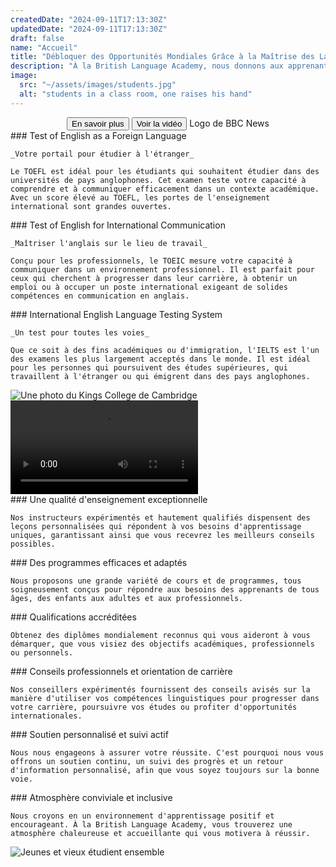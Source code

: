 ```yaml
---
createdDate: "2024-09-11T17:13:30Z"
updatedDate: "2024-09-11T17:13:30Z"
draft: false
name: "Accueil"
title: "Débloquer des Opportunités Mondiales Grâce à la Maîtrise des Langues"
description: "À la British Language Academy, nous donnons aux apprenants de tous âges les moyens de s'épanouir grâce à des programmes flexibles et à un enseignement exceptionnel. Qu'il s'agisse d'améliorer ses compétences linguistiques ou de se préparer à des examens, nous avons tout ce qu'il faut pour vous."
image:
  src: "~/assets/images/students.jpg"
  alt: "students in a class room, one raises his hand"
---
```




<Section
  mode="dark"
  align="center"
  type="grid"
  title={frontmatter.title}
  blurb={frontmatter.description}
  background={students}
  hero
>
  <Button slot="actions" type="link" href="#" icon-right="arrow-right" color="primary" size="base" rounded="lg">
    En savoir plus
  </Button>
  <Button
    slot="actions"
    type="link"
    href="#british-language-academy-a-legacy-of-language-mastery"
    icon-left="camera"
    color="secondary"
    size="base"
    rounded="lg"
  >
    Voir la vidéo
  </Button>
  <Icon
    slot="featured"
    name="bbc-news"
    class="h-12 mr-5 rtl:ml-5 last:mr-0 last:rtl:ml-0 mb-5 lg:mb-0 text-slate-400 hover:text-slate-300"
  >
    Logo de BBC News
  </Icon>
  <Carousel />
</Section>

<Section title="Atteignez vos Objectifs Linguistiques Grâce aux Certifications Mondiales" blurb="À la British Language Academy, nous proposons une large gamme d'examens de langue reconnus internationalement, chacun conçu pour valider votre maîtrise de l'anglais en vue d'une réussite académique, professionnelle ou personnelle.">
  <SectionItem slot="grid" icon-name="toefl" icon-color="secondary">
    ### Test of English as a Foreign Language

    _Votre portail pour étudier à l'étranger_

    Le TOEFL est idéal pour les étudiants qui souhaitent étudier dans des universités de pays anglophones. Cet examen teste votre capacité à comprendre et à communiquer efficacement dans un contexte académique. Avec un score élevé au TOEFL, les portes de l'enseignement international sont grandes ouvertes.

  </SectionItem>

  <SectionItem slot="grid" icon-name="toeic" icon-color="secondary">
    ### Test of English for International Communication

    _Maîtriser l'anglais sur le lieu de travail_

    Conçu pour les professionnels, le TOEIC mesure votre capacité à communiquer dans un environnement professionnel. Il est parfait pour ceux qui cherchent à progresser dans leur carrière, à obtenir un emploi ou à occuper un poste international exigeant de solides compétences en communication en anglais.

  </SectionItem>

  <SectionItem slot="grid" icon-name="ielts" icon-color="secondary">
    ### International English Language Testing System

    _Un test pour toutes les voies_

    Que ce soit à des fins académiques ou d'immigration, l'IELTS est l'un des examens les plus largement acceptés dans le monde. Il est idéal pour les personnes qui poursuivent des études supérieures, qui travaillent à l'étranger ou qui émigrent dans des pays anglophones.

  </SectionItem>
</Section>

<Section
  class="bg-slate-100 dark:bg-slate-800"
  type="grid"
  title="Accrédité par l'Université de Cambridge"
  tagline="Établir la norme d'excellence en matière d'enseignement des langues"
  blurb="La British Language Academy est fière d'être accréditée par la prestigieuse Université de Cambridge. Nos diplômes sont reconnus à l'échelle internationale, ce qui garantit que vos qualifications se distinguent où que vous alliez. L'approbation de Cambridge reflète non seulement les normes élevées de nos programmes, mais garantit également que nos apprenants reçoivent une éducation de classe mondiale, alignée sur les attentes mondiales."
>
  <Image
    slot="items"
    class="w-full rounded-lg"
    src={cambridge}
    alt="Une photo du Kings College de Cambridge"
    widths={[240, 360, 480, 720, 1080]}
  />
</Section>

<Section
  title="Académie britannique des langues : Un héritage de maîtrise des langues"
  blurb="Dans ce reportage de 4 minutes de BBC News datant de 2013, l'ascension de la British Language Academy en tant qu'institution linguistique de confiance est explorée. Avec près d'une décennie de dévouement pour aider les apprenants à exceller, l'Académie reste un leader dans la fourniture d'un enseignement de classe mondiale et de certifications reconnues dans le monde entier. Découvrez comment les méthodes innovantes, les programmes adaptables et la crédibilité internationale de l'école ont façonné son impact durable sur les étudiants et les professionnels du monde entier."
>
  <Video src={bbcNews} controls />
</Section>

<Section 
  class="bg-slate-100 dark:bg-slate-800"
  title="Pourquoi la British Language Academy est votre meilleur choix"
  tagline="Quand l'apprentissage des langues rencontre le succès">
  <SectionItem slot="grid" icon-name="graduation-cap" wrapper-class="w-16 h-16 rounded-full bg-primary-500/20" icon-class="p-2 text-primary">
    ### Une qualité d'enseignement exceptionnelle

    Nos instructeurs expérimentés et hautement qualifiés dispensent des leçons personnalisées qui répondent à vos besoins d'apprentissage uniques, garantissant ainsi que vous recevrez les meilleurs conseils possibles.

  </SectionItem>

  <SectionItem slot="grid" icon-name="clipboard-check" wrapper-class="w-16 h-16 rounded-full bg-primary-500/20" icon-class="p-2 text-primary">
    ### Des programmes efficaces et adaptés

    Nous proposons une grande variété de cours et de programmes, tous soigneusement conçus pour répondre aux besoins des apprenants de tous âges, des enfants aux adultes et aux professionnels.

  </SectionItem>
  <SectionItem slot="grid" icon-name="award" wrapper-class="w-16 h-16 rounded-full bg-primary-500/20" icon-class="p-2 text-primary">
    ### Qualifications accréditées

    Obtenez des diplômes mondialement reconnus qui vous aideront à vous démarquer, que vous visiez des objectifs académiques, professionnels ou personnels.

  </SectionItem>
  <SectionItem slot="grid" icon-name="briefcase" wrapper-class="w-16 h-16 rounded-full bg-primary-500/20" icon-class="p-2 text-primary">
    ### Conseils professionnels et orientation de carrière

    Nos conseillers expérimentés fournissent des conseils avisés sur la manière d'utiliser vos compétences linguistiques pour progresser dans votre carrière, poursuivre vos études ou profiter d'opportunités internationales.

  </SectionItem>
  <SectionItem slot="grid" icon-name="heart" wrapper-class="w-16 h-16 rounded-full bg-primary-500/20" icon-class="p-2 text-primary">
    ### Soutien personnalisé et suivi actif

    Nous nous engageons à assurer votre réussite. C'est pourquoi nous vous offrons un soutien continu, un suivi des progrès et un retour d'information personnalisé, afin que vous soyez toujours sur la bonne voie.

  </SectionItem>
  <SectionItem slot="grid" icon-name="face-grin" wrapper-class="w-16 h-16 rounded-full bg-primary-500/20" icon-class="p-2 text-primary">
    ### Atmosphère conviviale et inclusive

    Nous croyons en un environnement d'apprentissage positif et encourageant. À la British Language Academy, vous trouverez une atmosphère chaleureuse et accueillante qui vous motivera à réussir.

  </SectionItem>
</Section>

<Section
  type="grid"
  title="Des cours flexibles pour tous"
  tagline="Conçu pour les enfants, les adolescents, les adultes et les professionnels"
  blurb="Quel que soit votre âge ou vos objectifs, British Language Academy propose une large gamme de programmes adaptés à vos besoins spécifiques. Des compétences linguistiques fondamentales pour les enfants à la communication d'affaires avancée pour les professionnels, nous proposons un parcours d'apprentissage adapté à chacun."
>
  <Image
    slot="items"
    class="w-full order-first rounded-lg"
    src={youngAndOld}
    alt="Jeunes et vieux étudient ensemble"
    widths={[240, 360, 480, 720, 1080]}
  />
</Section>
